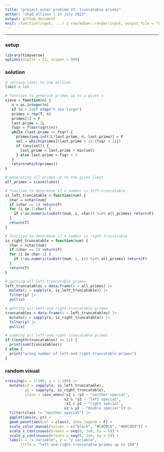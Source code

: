 ```yaml
---
title: "project euler problem 37: truncatable primes"
author: "chad allison | 23 july 2023"
output: github_document
knit: (function(input, ...) { rmarkdown::render(input, output_file = "README.md", envir = globalenv()) })
---
```


___

### setup

```r
library(tidyverse)
options(digits = 22, scipen = 999)
```

### solution

```r
# setting limit to one million
limit = 1e6

# function to generate primes up to a given n
sieve = function(n) {
   n = as.integer(n)
   if (n > 1e8) stop("n too large")
   primes = rep(T, n)
   primes[1] = F
   last.prime = 2L
   fsqr = floor(sqrt(n))
   while (last.prime <= fsqr) {
     primes[seq.int(2L*last.prime, n, last.prime)] = F
     sel = which(primes[(last.prime + 1):(fsqr + 1)])
     if (any(sel)) {
       last.prime = last.prime + min(sel)
     } else last.prime = fsqr + 1
   }
   return(which(primes))
}

# generating all primes up to the given limit
all_primes = sieve(limit)

# function to determine if a number is left-truncatable
is_left_truncatable = function(num) {
  char = nchar(num)
  if (char == 1) return(F)
  for (i in 1:char) {
    if (!as.numeric(substr(num, i, char)) %in% all_primes) return(F)
  }
  return(T)
}

# function to determine if a number is right-truncatable
is_right_truncatable = function(num) {
  char = nchar(num)
  if (char == 1) return(F)
  for (i in char:1) {
    if (!as.numeric(substr(num, 1, i)) %in% all_primes) return(F)
  }
  return(T)
}

# getting all left-truncatable primes
left_truncatables = data.frame(x = all_primes) |>
  mutate(y = sapply(x, is_left_truncatable)) |>
  filter(y) |>
  pull(x)

# getting all left-and-right-truncatable primes
truncatables = data.frame(x = left_truncatables) |>
  mutate(y = sapply(x, is_right_truncatable)) |>
  filter(y) |>
  pull(x)

# summing all left-and-right-truncatable primes
if (length(truncatables) == 11) {
  print(sum(truncatables))
} else {
  print("wrong number of left-and-right-truncatable primes")
}
```

### random visual

```r
crossing(x = 1:100, y = 1:100) |>
  mutate(x2 = sapply(x, is_left_truncatable),
         y2 = sapply(y, is_right_truncatable),
         class = case_when(!x2 & !y2 ~ "neither special",
                           x2 & !y2 ~ "left special",
                           !x2 & y2 ~ "right special",
                           x2 & y2 ~ "double special")) |>
  filter(class != "neither special") |>
  ggplot(aes(x, y)) +
  geom_point(aes(col = class), show.legend = F) +
  scale_color_manual(values = c("black", "#C9D9C6", "#D6C6D9")) +
  scale_x_continuous(breaks = seq(0, 1e6, by = 5)) +
  scale_y_continuous(breaks = seq(0, 1e6, by = 5)) +
  labs(x = "x variable", y = "y variable",
       title = "left-and-right-truncatable primes up to 100")
```




















